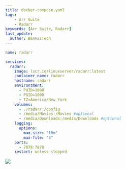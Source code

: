 ---
title: docker-compose.yaml
tags:
    - Arr Suite
    - Radarr
keywords: [Arr Suite, Radarr]
last_update:
  author: BankaiTech
---
```yaml
name: radarr

services:
  radarr:
    image: lscr.io/linuxserver/radarr:latest
    container_name: radarr
    hostname: radarr
    environtment:
      - PUID=1000
      - PGID=1000
      - TZ=America/New_York
    volumes:
      - ./radarr:/config
      - /media/Movies:/Movies #optional
      - /media/Downloads:/media/Downloads #optional
    logging:
      options:
        max-size: "10m"
        max-file: "3"
    ports:
      - 7878:7878
    restart: unless-stopped
```

<a href="https://www.buymeacoffee.com/BankaiTech"><img src="https://img.buymeacoffee.com/button-api/?text=Buy me a beer&emoji=🍺&slug=BankaiTech&button_colour=FFDD00&font_colour=000000&font_family=Cookie&outline_colour=000000&coffee_colour=ffffff" /></a>
